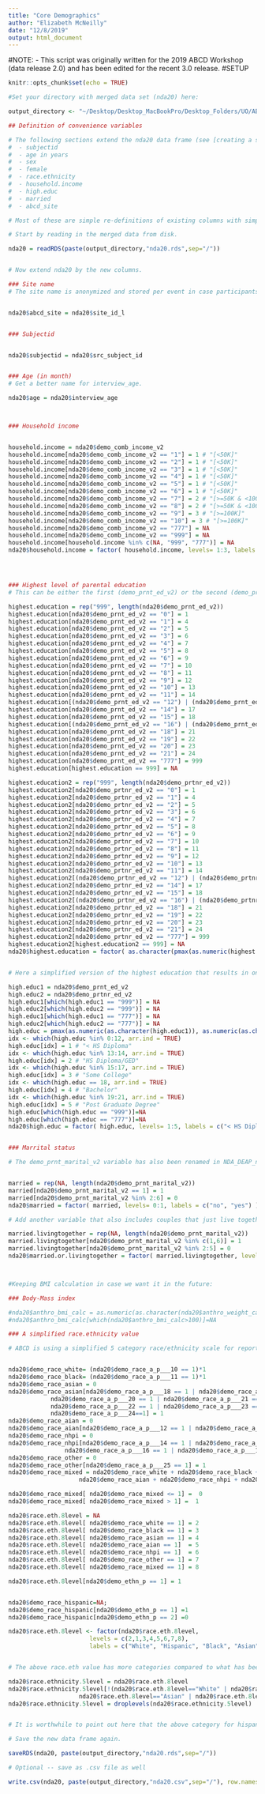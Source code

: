```yaml
---
title: "Core Demographics"
author: "Elizabeth McNeilly"
date: "12/8/2019"
output: html_document
---
```


#NOTE: 
- This script was originally written for the 2019 ABCD Workshop (data release 2.0) and has been edited for the recent 3.0 release. 
#SETUP
```r
knitr::opts_chunk$set(echo = TRUE)

#Set your directory with merged data set (nda20) here:

output_directory <- "~/Desktop/Desktop_MacBookPro/Desktop_Folders/UO/ABCD_Workshop/Data_Analysis_3.0/Output"
```

```r
## Definition of convenience variables

# The following sections extend the nda20 data frame (see [creating a single data spreadsheet](https://github.com/ABCD-STUDY/analysis-nda17#create-a-single-data-spreadsheet) and [create categorical variables](https://github.com/ABCD-STUDY/analysis-nda/blob/master/notebooks/general/categorical_extension.md)) by some core demographic columns.
#  - subjectid
#  - age in years
#  - sex
#  - female
#  - race.ethnicity
#  - household.income
#  - high.educ
#  - married
#  - abcd_site

# Most of these are simple re-definitions of existing columns with simpler names, other columns are re-scored versions of nda17 columns.
```




```r
# Start by reading in the merged data from disk.

nda20 = readRDS(paste(output_directory,"nda20.rds",sep="/"))


# Now extend nda20 by the new columns.

### Site name
# The site name is anonymized and stored per event in case participants move from one site to another during the study.


nda20$abcd_site = nda20$site_id_l


### Subjectid


nda20$subjectid = nda20$src_subject_id


### Age (in month)
# Get a better name for interview_age.

nda20$age = nda20$interview_age



### Household income


household.income = nda20$demo_comb_income_v2
household.income[nda20$demo_comb_income_v2 == "1"] = 1 # "[<50K]"
household.income[nda20$demo_comb_income_v2 == "2"] = 1 # "[<50K]"
household.income[nda20$demo_comb_income_v2 == "3"] = 1 # "[<50K]"
household.income[nda20$demo_comb_income_v2 == "4"] = 1 # "[<50K]"
household.income[nda20$demo_comb_income_v2 == "5"] = 1 # "[<50K]"
household.income[nda20$demo_comb_income_v2 == "6"] = 1 # "[<50K]"
household.income[nda20$demo_comb_income_v2 == "7"] = 2 # "[>=50K & <100K]"
household.income[nda20$demo_comb_income_v2 == "8"] = 2 # "[>=50K & <100K]"
household.income[nda20$demo_comb_income_v2 == "9"] = 3 # "[>=100K]"
household.income[nda20$demo_comb_income_v2 == "10"] = 3 # "[>=100K]"
household.income[nda20$demo_comb_income_v2 == "777"] = NA
household.income[nda20$demo_comb_income_v2 == "999"] = NA
household.income[household.income %in% c(NA, "999", "777")] = NA
nda20$household.income = factor( household.income, levels= 1:3, labels = c("[<50K]", "[>=50K & <100K]", "[>=100K]") )




### Highest level of parental education
# This can be either the first (demo_prnt_ed_v2) or the second (demo_prtnr_ed_v2) parent.

highest.education = rep("999", length(nda20$demo_prnt_ed_v2))
highest.education[nda20$demo_prnt_ed_v2 == "0"] = 1
highest.education[nda20$demo_prnt_ed_v2 == "1"] = 4
highest.education[nda20$demo_prnt_ed_v2 == "2"] = 5
highest.education[nda20$demo_prnt_ed_v2 == "3"] = 6
highest.education[nda20$demo_prnt_ed_v2 == "4"] = 7
highest.education[nda20$demo_prnt_ed_v2 == "5"] = 8
highest.education[nda20$demo_prnt_ed_v2 == "6"] = 9
highest.education[nda20$demo_prnt_ed_v2 == "7"] = 10
highest.education[nda20$demo_prnt_ed_v2 == "8"] = 11
highest.education[nda20$demo_prnt_ed_v2 == "9"] = 12
highest.education[nda20$demo_prnt_ed_v2 == "10"] = 13
highest.education[nda20$demo_prnt_ed_v2 == "11"] = 14
highest.education[(nda20$demo_prnt_ed_v2 == "12") | (nda20$demo_prnt_ed_v2 == "13")] = 16
highest.education[nda20$demo_prnt_ed_v2 == "14"] = 17
highest.education[nda20$demo_prnt_ed_v2 == "15"] = 18
highest.education[(nda20$demo_prnt_ed_v2 == "16") | (nda20$demo_prnt_ed_v2 == "17")] = 20
highest.education[nda20$demo_prnt_ed_v2 == "18"] = 21
highest.education[nda20$demo_prnt_ed_v2 == "19"] = 22
highest.education[nda20$demo_prnt_ed_v2 == "20"] = 23
highest.education[nda20$demo_prnt_ed_v2 == "21"] = 24
highest.education[nda20$demo_prnt_ed_v2 == "777"] = 999
highest.education[highest.education == 999] = NA

highest.education2 = rep("999", length(nda20$demo_prtnr_ed_v2))
highest.education2[nda20$demo_prtnr_ed_v2 == "0"] = 1
highest.education2[nda20$demo_prtnr_ed_v2 == "1"] = 4
highest.education2[nda20$demo_prtnr_ed_v2 == "2"] = 5
highest.education2[nda20$demo_prtnr_ed_v2 == "3"] = 6
highest.education2[nda20$demo_prtnr_ed_v2 == "4"] = 7
highest.education2[nda20$demo_prtnr_ed_v2 == "5"] = 8
highest.education2[nda20$demo_prtnr_ed_v2 == "6"] = 9
highest.education2[nda20$demo_prtnr_ed_v2 == "7"] = 10
highest.education2[nda20$demo_prtnr_ed_v2 == "8"] = 11
highest.education2[nda20$demo_prtnr_ed_v2 == "9"] = 12
highest.education2[nda20$demo_prtnr_ed_v2 == "10"] = 13
highest.education2[nda20$demo_prtnr_ed_v2 == "11"] = 14
highest.education2[(nda20$demo_prtnr_ed_v2 == "12") | (nda20$demo_prtnr_ed_v2 == "13")] = 16
highest.education2[nda20$demo_prtnr_ed_v2 == "14"] = 17
highest.education2[nda20$demo_prtnr_ed_v2 == "15"] = 18
highest.education2[(nda20$demo_prtnr_ed_v2 == "16") | (nda20$demo_prtnr_ed_v2b == "17")] = 20
highest.education2[nda20$demo_prtnr_ed_v2 == "18"] = 21
highest.education2[nda20$demo_prtnr_ed_v2 == "19"] = 22
highest.education2[nda20$demo_prtnr_ed_v2 == "20"] = 23
highest.education2[nda20$demo_prtnr_ed_v2 == "21"] = 24
highest.education2[nda20$demo_prtnr_ed_v2 == "777"] = 999
highest.education2[highest.education2 == 999] = NA
nda20$highest.education = factor( as.character(pmax(as.numeric(highest.education), as.numeric(highest.education2),na.rm=T)), levels=c(9,10,11,12,13,14,15,16,17,18,20,21,22,23,24), labels=c("9", "10", "11", "12", "13", "14", "15", "16", "17", "18", "20", "21", "22", "23", "24") )


# Here a simplified version of the highest education that results in only 5 different levels. These levels correspond to the numbers published by the American Community Survey (ACS).

high.educ1 = nda20$demo_prnt_ed_v2
high.educ2 = nda20$demo_prtnr_ed_v2
high.educ1[which(high.educ1 == "999")] = NA
high.educ2[which(high.educ2 == "999")] = NA
high.educ1[which(high.educ1 == "777")] = NA
high.educ2[which(high.educ2 == "777")] = NA
high.educ = pmax(as.numeric(as.character(high.educ1)), as.numeric(as.character(high.educ2)), na.rm=T)
idx <- which(high.educ %in% 0:12, arr.ind = TRUE)
high.educ[idx] = 1 # "< HS Diploma"
idx <- which(high.educ %in% 13:14, arr.ind = TRUE)
high.educ[idx] = 2 # "HS Diploma/GED"
idx <- which(high.educ %in% 15:17, arr.ind = TRUE)
high.educ[idx] = 3 # "Some College"
idx <- which(high.educ == 18, arr.ind = TRUE)
high.educ[idx] = 4 # "Bachelor"
idx <- which(high.educ %in% 19:21, arr.ind = TRUE)
high.educ[idx] = 5 # "Post Graduate Degree"
high.educ[which(high.educ == "999")]=NA
high.educ[which(high.educ == "777")]=NA
nda20$high.educ = factor( high.educ, levels= 1:5, labels = c("< HS Diploma","HS Diploma/GED","Some College","Bachelor","Post Graduate Degree") )


### Marrital status

# The demo_prnt_marital_v2 variable has also been renamed in NDA_DEAP_names_2.0.csv to demo_prnt_marital_v2b.


married = rep(NA, length(nda20$demo_prnt_marital_v2))
married[nda20$demo_prnt_marital_v2 == 1] = 1
married[nda20$demo_prnt_marital_v2 %in% 2:6] = 0
nda20$married = factor( married, levels= 0:1, labels = c("no", "yes") )

# Add another variable that also includes couples that just live together.

married.livingtogether = rep(NA, length(nda20$demo_prnt_marital_v2))
married.livingtogether[nda20$demo_prnt_marital_v2 %in% c(1,6)] = 1
married.livingtogether[nda20$demo_prnt_marital_v2 %in% 2:5] = 0
nda20$married.or.livingtogether = factor( married.livingtogether, levels= 0:1, labels = c("no", "yes") )



#Keeping BMI calculation in case we want it in the future:

### Body-Mass index 

#nda20$anthro_bmi_calc = as.numeric(as.character(nda20$anthro_weight_calc)) / #as.numeric(as.character(nda20$anthro_height_calc))^2 * 703
#nda20$anthro_bmi_calc[which(nda20$anthro_bmi_calc>100)]=NA
```


```r
### A simplified race.ethnicity value

# ABCD is using a simplified 5 category race/ethnicity scale for reporting purposes and for comparison of the ABCD cohort to data from the American Community Census. The following code will add a new 'race_ethnicity' column to the NDA-20 data frame that implement this scale.


nda20$demo_race_white= (nda20$demo_race_a_p___10 == 1)*1
nda20$demo_race_black= (nda20$demo_race_a_p___11 == 1)*1
nda20$demo_race_asian = 0
nda20$demo_race_asian[nda20$demo_race_a_p___18 == 1 | nda20$demo_race_a_p___19 == 1 |
			nda20$demo_race_a_p___20 == 1 | nda20$demo_race_a_p___21 == 1 |
			nda20$demo_race_a_p___22 == 1 | nda20$demo_race_a_p___23 == 1 |
		    nda20$demo_race_a_p___24==1] = 1
nda20$demo_race_aian = 0
nda20$demo_race_aian[nda20$demo_race_a_p___12 == 1 | nda20$demo_race_a_p___13 == 1] = 1
nda20$demo_race_nhpi = 0
nda20$demo_race_nhpi[nda20$demo_race_a_p___14 == 1 | nda20$demo_race_a_p___15 == 1 |
				nda20$demo_race_a_p___16 == 1 | nda20$demo_race_a_p___17 == 1] = 1
nda20$demo_race_other = 0
nda20$demo_race_other[nda20$demo_race_a_p___25 == 1] = 1
nda20$demo_race_mixed = nda20$demo_race_white + nda20$demo_race_black + nda20$demo_race_asian +
					nda20$demo_race_aian + nda20$demo_race_nhpi + nda20$demo_race_other

nda20$demo_race_mixed[ nda20$demo_race_mixed <= 1] =  0
nda20$demo_race_mixed[ nda20$demo_race_mixed > 1] =  1

nda20$race.eth.8level = NA
nda20$race.eth.8level[ nda20$demo_race_white == 1] = 2
nda20$race.eth.8level[ nda20$demo_race_black == 1] = 3
nda20$race.eth.8level[ nda20$demo_race_asian == 1] = 4
nda20$race.eth.8level[ nda20$demo_race_aian == 1]  = 5
nda20$race.eth.8level[ nda20$demo_race_nhpi == 1]  = 6
nda20$race.eth.8level[ nda20$demo_race_other == 1] = 7
nda20$race.eth.8level[ nda20$demo_race_mixed == 1] = 8

nda20$race.eth.8level[nda20$demo_ethn_p == 1] = 1


nda20$demo_race_hispanic=NA;
nda20$demo_race_hispanic[nda20$demo_ethn_p == 1] =1
nda20$demo_race_hispanic[nda20$demo_ethn_p == 2] =0

nda20$race.eth.8level <- factor(nda20$race.eth.8level,
                       levels = c(2,1,3,4,5,6,7,8),
                       labels = c("White", "Hispanic", "Black", "Asian", "AIAN", "NHPI", "Other", "Mixed") )


# The above race.eth value has more categories compared to what has been used recently in ABCD. Here is the reduced definition of race/ethnicity used most frequently

nda20$race.ethnicity.5level = nda20$race.eth.8level
nda20$race.ethnicity.5level[!(nda20$race.eth.8level=="White" | nda20$race.eth.8level=="Black" |
					nda20$race.eth.8level=="Asian" | nda20$race.eth.8level=="Hispanic")] = "Other"
nda20$race.ethnicity.5level = droplevels(nda20$race.ethnicity.5level)


# It is worthwhile to point out here that the above category for hispanic is calculated in ABCD differently from the other race categories. In particular any ethnicity selection of hispanic will map the participant into the hispanic category regardless of the selection of one or more race categories.

```




```r

# Save the new data frame again.

saveRDS(nda20, paste(output_directory,"nda20.rds",sep="/"))

# Optional -- save as .csv file as well

write.csv(nda20, paste(output_directory,"nda20.csv",sep="/"), row.names = FALSE)

```